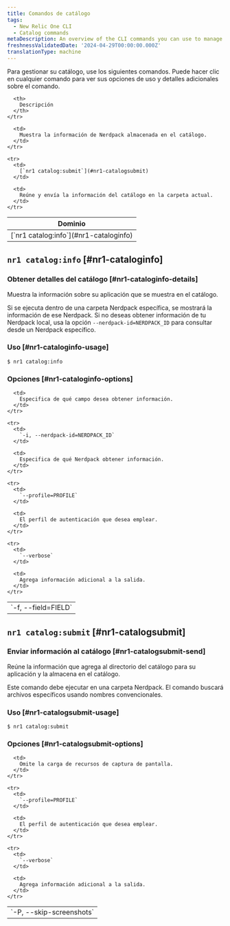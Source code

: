 ```yaml
---
title: Comandos de catálogo
tags:
  - New Relic One CLI
  - Catalog commands
metaDescription: An overview of the CLI commands you can use to manage your New Relic app catalog information.
freshnessValidatedDate: '2024-04-29T00:00:00.000Z'
translationType: machine
---
```


Para gestionar su catálogo, use los siguientes comandos. Puede hacer clic en cualquier comando para ver sus opciones de uso y detalles adicionales sobre el comando.

<table>
  <thead>
    <tr>
      <th>
        Dominio
      </th>

      <th>
        Descripción
      </th>
    </tr>
  </thead>

  <tbody>
    <tr>
      <td>
        [`nr1 catalog:info`](#nr1-cataloginfo)
      </td>

      <td>
        Muestra la información de Nerdpack almacenada en el catálogo.
      </td>
    </tr>

    <tr>
      <td>
        [`nr1 catalog:submit`](#nr1-catalogsubmit)
      </td>

      <td>
        Reúne y envía la información del catálogo en la carpeta actual.
      </td>
    </tr>
  </tbody>
</table>

## `nr1 catalog:info` [#nr1-cataloginfo]

### Obtener detalles del catálogo [#nr1-cataloginfo-details]

Muestra la información sobre su aplicación que se muestra en el catálogo.

Si se ejecuta dentro de una carpeta Nerdpack específica, se mostrará la información de ese Nerdpack. Si no deseas obtener información de tu Nerdpack local, usa la opción `--nerdpack-id=NERDPACK_ID` para consultar desde un Nerdpack específico.

### Uso [#nr1-cataloginfo-usage]

`$ nr1 catalog:info`

### Opciones [#nr1-cataloginfo-options]

<table>
  <tbody>
    <tr>
      <td>
        `-f, --field=FIELD`
      </td>

      <td>
        Especifica de qué campo desea obtener información.
      </td>
    </tr>

    <tr>
      <td>
        `-i, --nerdpack-id=NERDPACK_ID`
      </td>

      <td>
        Especifica de qué Nerdpack obtener información.
      </td>
    </tr>

    <tr>
      <td>
        `--profile=PROFILE`
      </td>

      <td>
        El perfil de autenticación que desea emplear.
      </td>
    </tr>

    <tr>
      <td>
        `--verbose`
      </td>

      <td>
        Agrega información adicional a la salida.
      </td>
    </tr>
  </tbody>
</table>

## `nr1 catalog:submit` [#nr1-catalogsubmit]

### Enviar información al catálogo [#nr1-catalogsubmit-send]

Reúne la información que agrega al directorio del catálogo para su aplicación y la almacena en el catálogo.

Este comando debe ejecutar en una carpeta Nerdpack. El comando buscará archivos específicos usando nombres convencionales.

### Uso [#nr1-catalogsubmit-usage]

`$ nr1 catalog:submit`

### Opciones [#nr1-catalogsubmit-options]

<table>
  <tbody>
    <tr>
      <td>
        `-P, --skip-screenshots`
      </td>

      <td>
        Omite la carga de recursos de captura de pantalla.
      </td>
    </tr>

    <tr>
      <td>
        `--profile=PROFILE`
      </td>

      <td>
        El perfil de autenticación que desea emplear.
      </td>
    </tr>

    <tr>
      <td>
        `--verbose`
      </td>

      <td>
        Agrega información adicional a la salida.
      </td>
    </tr>
  </tbody>
</table>
